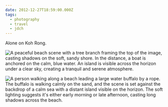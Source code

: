 ```yaml
---
date: 2012-12-27T18:59:00.000Z
tags:
  - photography
  - travel
  - jdch
---
```

Alone on Koh Rong.

![A peaceful beach scene with a tree branch framing the top of the image, casting shadows on the soft, sandy shore. In the distance, a boat is anchored on the calm, blue water. An island is visible across the horizon under a clear sky, creating a tranquil and serene atmosphere.](/assets/photos/20121227-IMG_5597.jpg)

![A person walking along a beach leading a large water buffalo by a rope. The buffalo is walking calmly on the sand, and the scene is set against the backdrop of a calm sea with a distant island visible on the horizon. The soft lighting suggests it's either early morning or late afternoon, casting long shadows across the beach.](/assets/photos/20121227-IMG_5604.jpg)